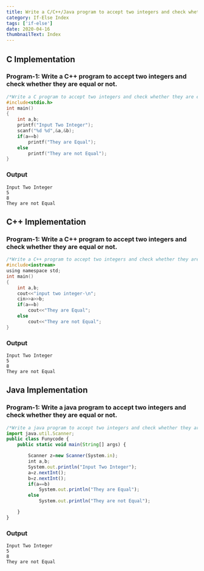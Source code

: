 ```yaml
---
title: Write a C/C++/Java program to accept two integers and check whether they are equal or not.
category: If-Else Index
tags: ['if-else']
date: 2020-04-16
thumbnailText: Index
---
```


## C Implementation
### Program-1: Write a C++ program to accept two integers and check whether they are equal or not.
```c
/*Write a C program to accept two integers and check whether they are equal or not.*/
#include<stdio.h>
int main()
{
    int a,b;
    printf("Input Two Integer");
    scanf("%d %d",&a,&b);
    if(a==b)
        printf("They are Equal");
    else
        printf("They are not Equal");
}
```
### Output
```
Input Two Integer
5
8
They are not Equal
```

## C++ Implementation
### Program-1: Write a C++ program to accept two integers and check whether they are equal or not.
```c
/*Write a C++ program to accept two integers and check whether they are equal or not.*/
#include<iostream>
using namespace std;
int main()
{
    int a,b;
    cout<<"input two integer-\n";
    cin>>a>>b;
    if(a==b)
        cout<<"They are Equal";
    else
        cout<<"They are not Equal";
}
```
### Output
```
Input Two Integer
5
8
They are not Equal
```

## Java Implementation
### Program-1: Write a java program to accept two integers and check whether they are equal or not.
```js
/*Write a java program to accept two integers and check whether they are equal or not.*/
import java.util.Scanner;
public class Funycode {
    public static void main(String[] args) {

        Scanner z=new Scanner(System.in);
        int a,b;
        System.out.println("Input Two Integer");
        a=z.nextInt();
        b=z.nextInt();
        if(a==b)
            System.out.println("They are Equal");
        else
            System.out.println("They are not Equal");

    }
}
```
### Output
```
Input Two Integer
5
8
They are not Equal
```
